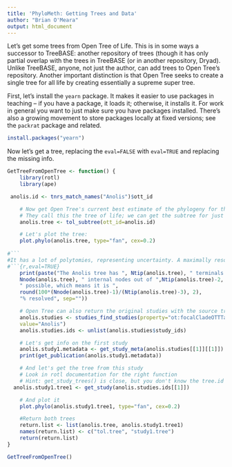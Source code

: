 ```yaml
---
title: 'PhyloMeth: Getting Trees and Data'
author: "Brian O'Meara"
output: html_document
---
```


Let's get some trees from Open Tree of Life. This is in some ways a successor to TreeBASE: another repository of trees (though it has only partial overlap with the trees in TreeBASE (or in another repository, Dryad). Unlike TreeBASE, anyone, not just the author, can add trees to Open Tree's repository. Another important distinction is that Open Tree seeks to create a single tree for all life by creating essentially a supreme super tree.

First, let's install the `yearn` package. It makes it easier to use packages in teaching -- if you have a package, it loads it; otherwise, it installs it. For work in general you want to just make sure you have packages installed. There's also a growing movement to store packages locally at fixed versions; see the `packrat` package and related.

```r
install.packages("yearn")
```

Now let's get a tree, replacing the `eval=FALSE` with `eval=TRUE` and replacing the missing info.

```r
GetTreeFromOpenTree <- function() {
	library(rotl)
	library(ape)

 anolis.id <- tnrs_match_names("Anolis")$ott_id

	# Now get Open Tree's current best estimate of the phylogeny for the group
	# They call this the tree of life; we can get the subtree for just this group.
	anolis.tree <- tol_subtree(ott_id=anolis.id)

	# Let's plot the tree:
	plot.phylo(anolis.tree, type="fan", cex=0.2)
	
#```
#It has a lot of polytomies, representing uncertainty. A maximally resolved tree (if rooted) will have one fewer internal nodes than terminal nodes: think of a tree with three taxa, ((A,B),C): it will have the MRCA of A and B and the MRCA of A, B, and C: three terminals, two internal nodes. If it had no information, it would only have one node. So we can look at the ratio of number of internal nodes to number of possible internal nodes to figure out how resolved a tree is (subtracting 1 from each to account for the root node that must always exist)
#```{r,eval=TRUE}
	print(paste("The Anolis tree has ", Ntip(anolis.tree), " terminals and ",
	Nnode(anolis.tree), " internal nodes out of ",Ntip(anolis.tree)-2,
	" possible, which means it is ",
	round(100*(Nnode(anolis.tree)-1)/(Ntip(anolis.tree)-3), 2),
	"% resolved", sep=""))

	# Open Tree can also return the original studies with the source trees.
	anolis.studies <- studies_find_studies(property="ot:focalCladeOTTTaxonName",
	value="Anolis")
	anolis.studies.ids <- unlist(anolis.studies$study_ids)

	# Let's get info on the first study
	anolis.study1.metadata <- get_study_meta(anolis.studies[[1]][[1]])
	print(get_publication(anolis.study1.metadata))

	# And let's get the tree from this study
	# Look in rotl documentation for the right function
	# Hint: get_study_trees() is close, but you don't know the tree.id
  anolis.study1.tree1 <- get_study(anolis.studies.ids[[1]])

	# And plot it
	plot.phylo(anolis.study1.tree1, type="fan", cex=0.2)

	#Return both trees
	return.list <- list(anolis.tree, anolis.study1.tree1)
	names(return.list) <- c("tol.tree", "study1.tree")
	return(return.list)
}

GetTreeFromOpenTree()
```
